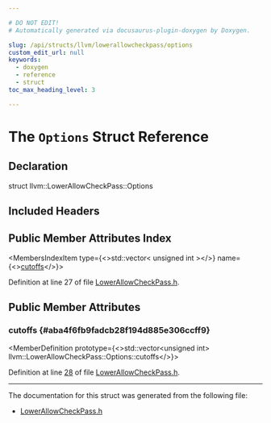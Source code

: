 ```yaml
---

# DO NOT EDIT!
# Automatically generated via docusaurus-plugin-doxygen by Doxygen.

slug: /api/structs/llvm/lowerallowcheckpass/options
custom_edit_url: null
keywords:
  - doxygen
  - reference
  - struct
toc_max_heading_level: 3

---
```





# The `Options` Struct Reference

<DoxygenPage pluginConfig={pluginConfig}>



## Declaration

<CodeBlock>struct llvm::LowerAllowCheckPass::Options</CodeBlock>

## Included Headers

<IncludesList>
<IncludesListItem
  filePath="llvm/Transforms/Instrumentation/LowerAllowCheckPass.h"
  permalink="/docs/api/files/include/include/llvm/include/llvm/transforms/include/llvm/transforms/instrumentation/lowerallowcheckpass-h"
  isLocal="true" />
</IncludesList>

## Public Member Attributes Index

<MembersIndex>

<MembersIndexItem
  type={<>std::vector&lt; unsigned int &gt;</>}
  name={<><a href="#aba4f6fb9fadcb28f194d885e306ccff9">cutoffs</a></>}>
</MembersIndexItem>

</MembersIndex>


Definition at line 27 of file <a href="/docs/api/files/include/include/llvm/include/llvm/transforms/include/llvm/transforms/instrumentation/lowerallowcheckpass-h">LowerAllowCheckPass.h</a>.

<SectionDefinition>

## Public Member Attributes

### cutoffs {#aba4f6fb9fadcb28f194d885e306ccff9}

<MemberDefinition
  prototype={<>std::vector&lt;unsigned int&gt; llvm::LowerAllowCheckPass::Options::cutoffs</>}>

Definition at line <a href="/docs/api/files/include/include/llvm/include/llvm/transforms/include/llvm/transforms/instrumentation/lowerallowcheckpass-h/#l00028">28</a> of file <a href="/docs/api/files/include/include/llvm/include/llvm/transforms/include/llvm/transforms/instrumentation/lowerallowcheckpass-h">LowerAllowCheckPass.h</a>.
</MemberDefinition>

</SectionDefinition>

<hr/>

The documentation for this struct was generated from the following file:

<ul>
<li><a href="/docs/api/files/include/include/llvm/include/llvm/transforms/include/llvm/transforms/instrumentation/lowerallowcheckpass-h">LowerAllowCheckPass.h</a></li>
</ul>

</DoxygenPage>
